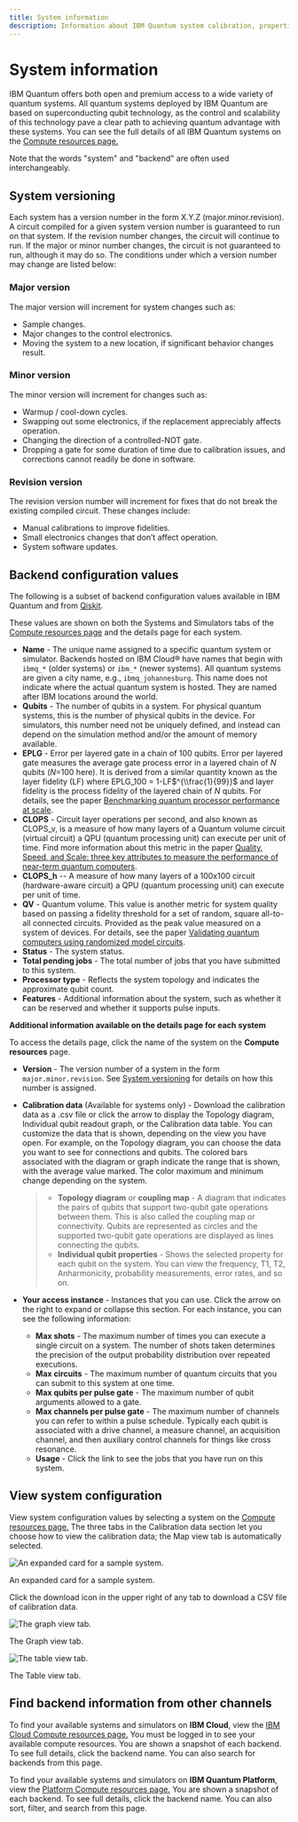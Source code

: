 ```yaml
---
title: System information
description: Information about IBM Quantum system calibration, properties, and versioning
---
```


# System information

IBM Quantum offers both open and premium access to a wide variety of quantum systems. All quantum systems deployed by IBM Quantum are based on superconducting qubit technology, as the control and scalability of this technology pave a clear path to achieving quantum advantage with these systems. You can see the full details of all IBM Quantum systems on the [Compute resources page.](https://quantum.ibm.com/services/resources?tab=systems)

Note that the words "system" and "backend" are often used interchangeably.

## System versioning

Each system has a version number in the form X.Y.Z (major.minor.revision). A circuit compiled for a given system version number is guaranteed to run on that system. If the revision number changes, the circuit will continue to run. If the major or minor number changes, the circuit is not guaranteed to run, although it may do so. The conditions under which a version number may change are listed below:

### Major version

The major version will increment for system changes such as:

-   Sample changes.
-   Major changes to the control electronics.
-   Moving the system to a new location, if significant behavior changes result.

### Minor version

The minor version will increment for changes such as:

-   Warmup / cool-down cycles.
-   Swapping out some electronics, if the replacement appreciably affects operation.
-   Changing the direction of a controlled-NOT gate.
-   Dropping a gate for some duration of time due to calibration issues, and corrections cannot readily be done in software.

### Revision version

The revision version number will increment for fixes that do not break the existing compiled circuit. These changes include:

-   Manual calibrations to improve fidelities.
-   Small electronics changes that don’t affect operation.
-   System software updates.

## Backend configuration values

The following is a subset of backend configuration values available in IBM Quantum and from [Qiskit](/api/qiskit/qiskit.providers.models.BackendConfiguration).

These values are shown on both the Systems and Simulators tabs of the [Compute resources page](https://quantum.ibm.com/services/resources?services=systems) and the details page for each system.

-   **Name** - The unique name assigned to a specific quantum system or simulator. Backends hosted on IBM Cloud® have names that begin with `ibmq_*` (older systems) or `ibm_*` (newer systems). All quantum systems are given a city name, e.g., `ibmq_johannesburg`. This name does not indicate where the actual quantum system is hosted. They are named after IBM locations around the world.
-   **Qubits** - The number of qubits in a system. For physical quantum systems, this is the number of physical qubits in the device. For simulators, this number need not be uniquely defined, and instead can depend on the simulation method and/or the amount of memory available.
-   **EPLG** - Error per layered gate in a chain of 100 qubits. Error per layered gate measures the average gate process error in a layered chain of $N$ qubits ($N$=100 here). It is derived from a similar quantity known as the layer fidelity (LF) where EPLG$\_{100}$ = 1-LF$^{\\frac{1}{99}}$ and layer fidelity is the process fidelity of the layered chain of $N$ qubits. For details, see the paper [Benchmarking quantum processor performance at scale](https://arxiv.org/abs/2311.05933).
-   **CLOPS** - Circuit layer operations per second, and also known as CLOPS_v, is a measure of how many layers of a Quantum volume circuit (virtual circuit) a QPU (quantum processing unit) can execute per unit of time. Find more information about this metric in the paper [Quality, Speed, and Scale: three key attributes to measure the performance of near-term quantum computers](https://arxiv.org/abs/2110.14108).
-   **CLOPS_h** -- A measure of how many layers of a 100x100 circuit (hardware-aware circuit) a QPU (quantum processing unit) can execute per unit of time.
-   **QV** - Quantum volume. This value is another metric for system quality based on passing a fidelity threshold for a set of random, square all-to-all connected circuits. Provided as the peak value measured on a system of devices. For details, see the paper [Validating quantum computers using randomized model circuits](https://arxiv.org/abs/1811.12926).
-   **Status** - The system status.
-   **Total pending jobs** - The total number of jobs that you have submitted to this system.
-   **Processor type** - Reflects the system topology and indicates the approximate qubit count.
-   **Features** - Additional information about the system, such as whether it can be reserved and whether it supports pulse inputs.

**Additional information available on the details page for each system**

To access the details page, click the name of the system on the **Compute resources** page.

-   **Version** - The version number of a system in the form `major.minor.revision`. See [System versioning](#system-versioning) for details on how this number is assigned.

-   **Calibration data** (Available for systems only) - Download the calibration data as a .csv file or click the arrow to display the Topology diagram, Individual qubit readout graph, or the Calibration data table. You can customize the data that is shown, depending on the view you have open. For example, on the Topology diagram, you can choose the data you want to see for connections and qubits. The colored bars associated with the diagram or graph indicate the range that is shown, with the average value marked. The color maximum and minimum change depending on the system.

    > -   <span id="coupling-map">**Topology diagram** or **coupling map** </span> - A diagram that indicates the pairs of qubits that support two-qubit gate operations between them. This is also called the coupling map or connectivity. Qubits are represented as circles and the supported two-qubit gate operations are displayed as lines connecting the qubits.
    > -   **Individual qubit properties** - Shows the selected property for each qubit on the system. You can view the frequency, T1, T2, Anharmonicity, probability measurements, error rates, and so on.

-   **Your access instance** - Instances that you can use. Click the arrow on the right to expand or collapse this section. For each instance, you can see the following information:

    -   **Max shots** - The maximum number of times you can execute a single circuit on a system. The number of shots taken determines the precision of the output probability distribution over repeated executions.
    -   **Max circuits** - The maximum number of quantum circuits that you can submit to this system at one time.
    -   **Max qubits per pulse gate** - The maximum number of qubit arguments allowed to a gate.
    -   **Max channels per pulse gate** - The maximum number of channels you can refer to within a pulse schedule. Typically each qubit is associated with a drive channel, a measure channel, an acquisition channel, and then auxiliary control channels for things like cross resonance.
    -   **Usage** - Click the link to see the jobs that you have run on this system.

## View system configuration

View system configuration values by selecting a system on the [Compute resources page.](https://quantum.ibm.com/services/resources?services=systems) The three tabs in the Calibration data section let you choose how to view the calibration data; the Map view tab is automatically selected.

![An expanded card for a sample system.](/images/migration/exp-card.png)

An expanded card for a sample system.

Click the download icon in the upper right of any tab to download a CSV file of calibration data.

![The graph view tab.](/images/migration/graph-view1.png)

The Graph view tab.

![The table view tab.](/images/migration/table-view.png)

The Table view tab.

## Find backend information from other channels

To find your available systems and simulators on **IBM Cloud**, view the [IBM Cloud Compute resources page.](https://cloud.ibm.com/quantum/resources/your-resources) You must be logged in to see your available compute resources. You are shown a snapshot of each backend. To see full details, click the backend name. You can also search for backends from this page.

To find your available systems and simulators on **IBM Quantum Platform**, view the [Platform Compute resources page.](https://quantum.ibm.com/services/resources) You are shown a snapshot of each backend. To see full details, click the backend name. You can also sort, filter, and search from this page.
